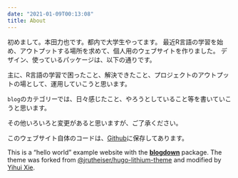 ```yaml
---
date: "2021-01-09T00:13:08"
title: About
---
```


初めまして。本田力也です。都内で大学生やってます。
最近R言語の学習を始め、アウトプットする場所を求めて、個人用のウェブサイトを作りました。
デザイン、使っているパッケージは、以下の通りです。

主に、R言語の学習で困ったこと、解決できたこと、プロジェクトのアウトプットの場として、運用していこうと思います。

`blog`のカテゴリーでは、日々感じたこと、やろうとしていること等を書いていこうと思います。

その他いろいろと変更があると思いますが、ご了承ください。

このウェブサイト自体のコードは、[Github](https://github.com/Ricky-s-a/blogdown_new_site3)に保存してあります。

This is a "hello world" example website with the [**blogdown**](https://github.com/rstudio/blogdown) package. The theme was forked from [@jrutheiser/hugo-lithium-theme](https://github.com/jrutheiser/hugo-lithium-theme) and modified by [Yihui Xie](https://github.com/yihui/hugo-lithium).
